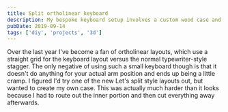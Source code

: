 ```yaml
---
title: Split ortholinear keyboard
description: My bespoke keyboard setup involves a custom wood case and a split layout
pubDate: 2019-09-14
tags: ['diy', 'projects', '3d']
---
```



Over the last year I've become a fan of ortholinear layouts, which use a straight grid for the keyboard layout versus the normal typewriter-style stagger. The only negative of using such a small keyboard though is that it doesn't do anything for your actual arm position and ends up being a little cramp. I figured I'd try one of the new Let's split style layouts out, but wanted to create my own case. This was actually much harder than it looks because I had to route out the inner portion and then cut everything away afterwards.

<Gallery folder="split" count={10} />
